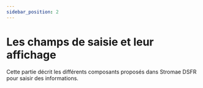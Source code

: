 ```yaml
---
sidebar_position: 2
---
```


# Les champs de saisie et leur affichage

Cette partie décrit les différents composants proposés dans Stromae DSFR pour saisir des informations.


<DocCardList />
